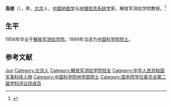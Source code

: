 {{Infobox person
| 姓名     = 高俊
| 图像     = 
| 图像替代 = 
| 图像说明 = 
| 出生日期 = 1933年10月7日
| 出生地   = 北京
| 死亡日期 = <!-- {{Death date and age|YYYY|MM|DD|YYYY|MM|DD}}（死亡在前，出生在后） -->
| 死亡地   = 
| 国籍       = {{PRC}}
| 籍贯       = 
| 别名     = 
| 知名于   = 
| 职业     = [[地图学|地图学]]与地理[[信息系统学|信息系统学]]家
| 母校 = [[解放军测绘学院|解放军测绘学院]]
}}

'''高俊'''（{{bd|1933年|10月7日|||catIdx=G}}），男，[[北京|北京]]人，[[中华人民共和国|中国]][[地图学|地图学]]与[[地理信息系统学|地理信息系统学]]家。解放军测绘学院教授。<ref>{{Cite web|title=高俊|url=http://sourcedb.cas.cn/sourcedb_ad_cas/zw2/ysxx/dxb/|accessdate=|work=中国科学院学部与院士|archiveurl=https://web.archive.org/web/20120426134225/http://sourcedb.cas.cn/sourcedb_ad_cas/zw2/ysxx/dxb/|archivedate=2012-04-26}}</ref>

== 生平 ==
1956年毕业于[[解放军测绘学院|解放军测绘学院]]。1999年当选为[[中国科学院院士|中国科学院院士]]。

== 参考文献 ==
{{reflist}}

{{中国科学院地学部院士}}
{{国务院学位委员会第二届学科评议组/工学}}

{{Authority control}}
{{DEFAULTSORT:Gao}}
[[Category:高姓|Jun]]
[[Category:北京人|Category:北京人]]
[[Category:解放军测绘学院校友|Category:解放军测绘学院校友]]
[[Category:中华人民共和国军事科技人物|Category:中华人民共和国军事科技人物]]
[[Category:中国科学院地学部院士|Category:中国科学院地学部院士]]
[[Category:国务院学位委员会第二届学科评议组成员|Category:国务院学位委员会第二届学科评议组成员]]


{{中国科学家小作品}}